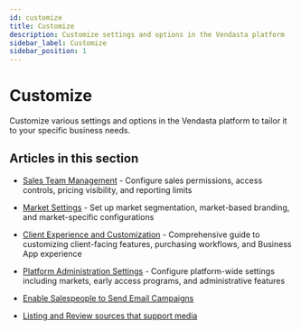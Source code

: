 ```yaml
---
id: customize
title: Customize
description: Customize settings and options in the Vendasta platform
sidebar_label: Customize
sidebar_position: 1
---
```


# Customize

Customize various settings and options in the Vendasta platform to tailor it to your specific business needs.

## Articles in this section

- [Sales Team Management](./sales-team-management.md) - Configure sales permissions, access controls, pricing visibility, and reporting limits
- [Market Settings](./market-settings.md) - Set up market segmentation, market-based branding, and market-specific configurations
- [Client Experience and Customization](./client-experience-and-customization.md) - Comprehensive guide to customizing client-facing features, purchasing workflows, and Business App experience
- [Platform Administration Settings](./platform-administration-settings.md) - Configure platform-wide settings including markets, early access programs, and administrative features

- [Enable Salespeople to Send Email Campaigns](./enable-salespeople-to-send-email-campaigns.mdx)
- [Listing and Review sources that support media](./listing-and-review-sources-that-support-media.mdx)